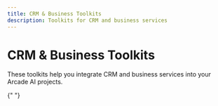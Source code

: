 ```yaml
---
title: CRM & Business Toolkits
description: Toolkits for CRM and business services
---
```



# CRM & Business Toolkits

These toolkits help you integrate CRM and business services into your Arcade AI projects.

<div className={styles.toolGrid}></div>{" "}
